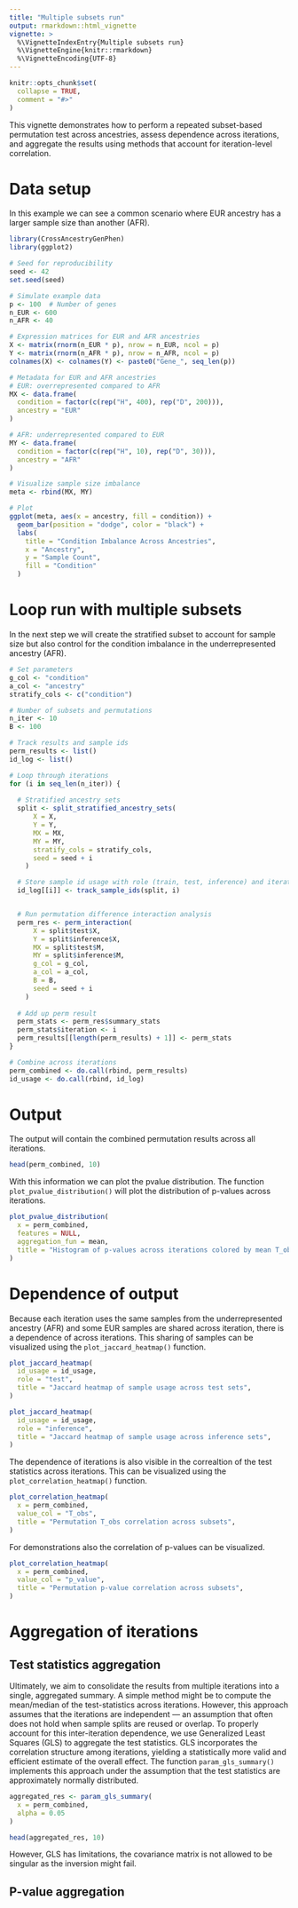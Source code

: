 ```yaml
---
title: "Multiple subsets run"
output: rmarkdown::html_vignette
vignette: >
  %\VignetteIndexEntry{Multiple subsets run}
  %\VignetteEngine{knitr::rmarkdown}
  %\VignetteEncoding{UTF-8}
---
```


```r
knitr::opts_chunk$set(
  collapse = TRUE,
  comment = "#>"
)
```
This vignette demonstrates how to perform a repeated subset-based permutation test across ancestries, assess dependence across iterations, and aggregate the results using methods that account for iteration-level correlation.

# Data setup
In this example we can see a common scenario where EUR ancestry has a larger sample size than another (AFR). 
```r
library(CrossAncestryGenPhen)
library(ggplot2)

# Seed for reproducibility
seed <- 42
set.seed(seed)

# Simulate example data
p <- 100  # Number of genes
n_EUR <- 600 
n_AFR <- 40  

# Expression matrices for EUR and AFR ancestries
X <- matrix(rnorm(n_EUR * p), nrow = n_EUR, ncol = p)
Y <- matrix(rnorm(n_AFR * p), nrow = n_AFR, ncol = p)
colnames(X) <- colnames(Y) <- paste0("Gene_", seq_len(p))

# Metadata for EUR and AFR ancestries
# EUR: overrepresented compared to AFR
MX <- data.frame(
  condition = factor(c(rep("H", 400), rep("D", 200))),
  ancestry = "EUR"
)

# AFR: underrepresented compared to EUR
MY <- data.frame(
  condition = factor(c(rep("H", 10), rep("D", 30))),
  ancestry = "AFR"
)

# Visualize sample size imbalance
meta <- rbind(MX, MY)

# Plot
ggplot(meta, aes(x = ancestry, fill = condition)) +
  geom_bar(position = "dodge", color = "black") +
  labs(
    title = "Condition Imbalance Across Ancestries",
    x = "Ancestry",
    y = "Sample Count",
    fill = "Condition"
  ) 
```

# Loop run with multiple subsets
In the next step we will create the stratified subset to account for sample size but also control for the condition imbalance in the underrepresented ancestry (AFR).
```r
# Set parameters
g_col <- "condition"  
a_col <- "ancestry"  
stratify_cols <- c("condition")

# Number of subsets and permutations
n_iter <- 10
B <- 100

# Track results and sample ids
perm_results <- list()
id_log <- list()

# Loop through iterations
for (i in seq_len(n_iter)) {
  
  # Stratified ancestry sets
  split <- split_stratified_ancestry_sets(
      X = X,
      Y = Y,
      MX = MX,
      MY = MY,
      stratify_cols = stratify_cols,
      seed = seed + i
    )

  # Store sample id usage with role (train, test, inference) and iteration
  id_log[[i]] <- track_sample_ids(split, i)


  # Run permutation difference interaction analysis
  perm_res <- perm_interaction(
      X = split$test$X,
      Y = split$inference$X,
      MX = split$test$M,
      MY = split$inference$M,
      g_col = g_col,
      a_col = a_col,
      B = B,
      seed = seed + i
    )
  
  # Add up perm result
  perm_stats <- perm_res$summary_stats
  perm_stats$iteration <- i
  perm_results[[length(perm_results) + 1]] <- perm_stats
}

# Combine across iterations
perm_combined <- do.call(rbind, perm_results)
id_usage <- do.call(rbind, id_log)
```

# Output
The output will contain the combined permutation results across all iterations.
```r
head(perm_combined, 10)
```

With this information we can plot the pvalue distribution.
The function `plot_pvalue_distribution()` will plot the distribution of p-values across iterations.
```r
plot_pvalue_distribution(
  x = perm_combined,
  features = NULL,
  aggregation_fun = mean,
  title = "Histogram of p-values across iterations colored by mean T_obs"
)

```

# Dependence of output
Because each iteration uses the same samples from the underrepresented ancestry (AFR) and some EUR samples are shared across iteration,
there is a dependence of across iterations.
This sharing of samples can be visualized using the `plot_jaccard_heatmap()` function.
```r
plot_jaccard_heatmap(
  id_usage = id_usage,
  role = "test",
  title = "Jaccard heatmap of sample usage across test sets",
)

plot_jaccard_heatmap(
  id_usage = id_usage,
  role = "inference",
  title = "Jaccard heatmap of sample usage across inference sets",
)
```

The dependence of iterations is also visible in the correaltion of the test statistics across iterations.
This can be visualized using the `plot_correlation_heatmap()` function.
```r
plot_correlation_heatmap(
  x = perm_combined,
  value_col = "T_obs",
  title = "Permutation T_obs correlation across subsets",
)
```

For demonstrations also the correlation of p-values can be visualized.
```r
plot_correlation_heatmap(
  x = perm_combined,
  value_col = "p_value",
  title = "Permutation p-value correlation across subsets",
)
```

# Aggregation of iterations
## Test statistics aggregation
Ultimately, we aim to consolidate the results from multiple iterations into a single, aggregated summary.
A simple method might be to compute the mean/median of the test-statistics across iterations. 
However, this approach assumes that the iterations are independent — an assumption that often does not hold when sample splits are reused or overlap.
To properly account for this inter-iteration dependence, we use Generalized Least Squares (GLS) to aggregate the test statistics. 
GLS incorporates the correlation structure among iterations, yielding a statistically more valid and efficient estimate of the overall effect.
The function `param_gls_summary()` implements this approach under the assumption that the test statistics are approximately normally distributed.
```r
aggregated_res <- param_gls_summary(
  x = perm_combined,
  alpha = 0.05
)

head(aggregated_res, 10)
```

However, GLS has limitations, the covariance matrix is not allowed to be singular as the inversion might fail.

## P-value aggregation